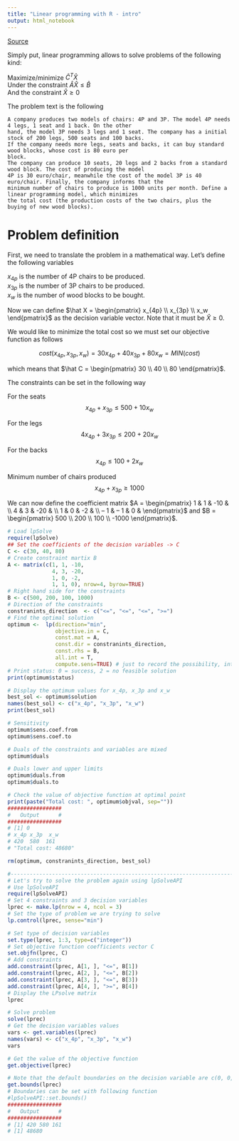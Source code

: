```yaml
---
title: "Linear programming with R - intro"
output: html_notebook
---
```

[Source](https://www.r-bloggers.com/linear-programming-in-r/)

Simply put, linear programming allows to solve problems of the following kind:

Maximize/minimize $\hat C^T \hat X$  
Under the constraint $\hat A \hat X \leq \hat B$  
And the constraint $\hat X \geq 0$  

The problem text is the following
```
A company produces two models of chairs: 4P and 3P. The model 4P needs 4 legs, 1 seat and 1 back. On the other 
hand, the model 3P needs 3 legs and 1 seat. The company has a initial stock of 200 legs, 500 seats and 100 backs.
If the company needs more legs, seats and backs, it can buy standard wood blocks, whose cost is 80 euro per 
block.
The company can produce 10 seats, 20 legs and 2 backs from a standard wood block. The cost of producing the model
4P is 30 euro/chair, meanwhile the cost of the model 3P is 40 euro/chair. Finally, the company informs that the 
minimum number of chairs to produce is 1000 units per month. Define a linear programming model, which minimizes
the total cost (the production costs of the two chairs, plus the buying of new wood blocks).
```

# Problem definition

First, we need to translate the problem in a mathematical way. Let’s define the following variables

$x_{4p}$ is the number of 4P chairs to be produced.  
$x_{3p}$ is the number of 3P chairs to be produced.  
$x_w$ is the number of wood blocks to be bought.  

Now we can define $\hat X = \begin{pmatrix} x_{4p} \\ x_{3p}  \\  x_w \end{pmatrix}$ as the decision variable vector. Note that it must be $\hat X \geq 0$.  

We would like to minimize the total cost so we must set our objective function as follows  

$$cost(x_{4p}, x_{3p}, x_w) = 30 x_{4p} + 40 x_{3p} + 80 x_w = MIN(cost) $$  

which means that $\hat C = \begin{pmatrix} 30 \\ 40  \\  80 \end{pmatrix}$.

The constraints can be set in the following way  

For the seats $$ x_{4p} + x_{3p} \leq 500 + 10 x_w $$

For the legs $$ 4 x_{4p} + 3 x_{3p} \leq 200 + 20 x_w $$

For the backs $$ x_{4p} \leq 100 + 2 x_w $$

Minimum number of chairs produced $$ x_{4p} + x_{3p} \geq 1000 $$  

We can now define the coefficient matrix 
$A = \begin{pmatrix} 1 & 1 & -10 & \\  4 & 3 & -20 & \\  1 & 0 & -2 & \\  – 1 & – 1 & 0 &  \end{pmatrix}$
and 
$B = \begin{pmatrix} 500 \\ 200 \\ 100 \\ -1000 \end{pmatrix}$.

```r
# Load lpSolve
require(lpSolve)
## Set the coefficients of the decision variables -> C
C <- c(30, 40, 80)
# Create constraint martix B
A <- matrix(c(1, 1, -10,
              4, 3, -20,
              1, 0, -2,
              1, 1, 0), nrow=4, byrow=TRUE)
# Right hand side for the constraints
B <- c(500, 200, 100, 1000)
# Direction of the constraints
constranints_direction  <- c("<=", "<=", "<=", ">=")
# Find the optimal solution
optimum <-  lp(direction="min",
               objective.in = C,
               const.mat = A,
               const.dir = constranints_direction,
               const.rhs = B,
               all.int = T,
               compute.sens=TRUE) # just to record the possibility, interpreting sensitivity with all.int is hard
# Print status: 0 = success, 2 = no feasible solution
print(optimum$status)
```

```r
# Display the optimum values for x_4p, x_3p and x_w
best_sol <- optimum$solution
names(best_sol) <- c("x_4p", "x_3p", "x_w") 
print(best_sol)
```
```r
# Sensitivity
optimum$sens.coef.from
optimum$sens.coef.to
```

```r
# Duals of the constraints and variables are mixed
optimum$duals

# Duals lower and upper limits
optimum$duals.from
optimum$duals.to
```

```r
# Check the value of objective function at optimal point
print(paste("Total cost: ", optimum$objval, sep=""))
#################
#   Output      #
#################
# [1] 0
# x_4p x_3p  x_w 
# 420  580  161 
# "Total cost: 48680"
```

```r
rm(optimum, constranints_direction, best_sol)
```

```r
#-------------------------------------------------------------------------------
# Let's try to solve the problem again using lpSolveAPI
# Use lpSolveAPI
require(lpSolveAPI)
# Set 4 constraints and 3 decision variables
lprec <- make.lp(nrow = 4, ncol = 3)
# Set the type of problem we are trying to solve
lp.control(lprec, sense="min")
```

```r
# Set type of decision variables
set.type(lprec, 1:3, type=c("integer"))
# Set objective function coefficients vector C
set.objfn(lprec, C)
# Add constraints
add.constraint(lprec, A[1, ], "<=", B[1])
add.constraint(lprec, A[2, ], "<=", B[2])
add.constraint(lprec, A[3, ], "<=", B[3])
add.constraint(lprec, A[4, ], ">=", B[4])
# Display the LPsolve matrix
lprec
```

```r
# Solve problem
solve(lprec)
# Get the decision variables values
vars <- get.variables(lprec)
names(vars) <- c("x_4p", "x_3p", "x_w")
vars
```

```r
# Get the value of the objective function
get.objective(lprec)
```

```r
# Note that the default boundaries on the decision variable are c(0, 0, 0) and c(Inf, Inf, Inf)
get.bounds(lprec)
# Boundaries can be set with following function
#lpSolveAPI::set.bounds()
#################
#   Output      #
#################
# [1] 420 580 161
# [1] 48680
```
